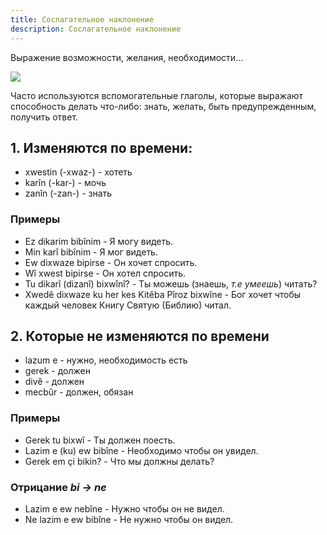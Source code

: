 ```yaml
---
title: Сослагательное наклонение
description: Сослагательное наклонение
---
```


Выражение возможности, желания, необходимости...

![](/img/chapter-2/subjunctive-mood.png)

Часто используются вспомогательные глаголы, которые выражают способность делать что-либо: знать, желать, быть предупрежденным, получить ответ.

## 1. Изменяются по времени:

* xwestin (-xwaz-) - хотеть
* karîn (-kar-) - мочь
* zanîn (-zan-) - знать

### Примеры

* Ez dikarim bibînim - Я могу видеть.
* Min karî bibînim - Я мог видеть.
* Ew dixwaze bipirse - Он хочет спросить.
* Wî xwest bipirse - Он хотел спросить.
* Tu dikarî (dizanî) bixwînî? - Ты можешь (знаешь, _т.е умеешь_) читать?
* Xwedê dixwaze ku her kes Kitêba Pîroz bixwîne - Бог хочет чтобы каждый человек Книгу Святую (Библию) читал.

## 2. Которые не изменяются по времени

* lazum e - нужно, необходимость есть
* gerek - должен
* divê - должен
* mecbûr - должен, обязан

### Примеры

* Gerek tu bixwî - Ты должен поесть.
* Lazim e (ku) ew bibîne - Необходимо чтобы он увидел.
* Gerek em çi bikin? - Что мы должны делать?

### Отрицание _bi -> ne_

* Lazim e ew nebîne - Нужно чтобы он не видел.
* Ne lazim e ew bibîne - Не нужно чтобы он видел.